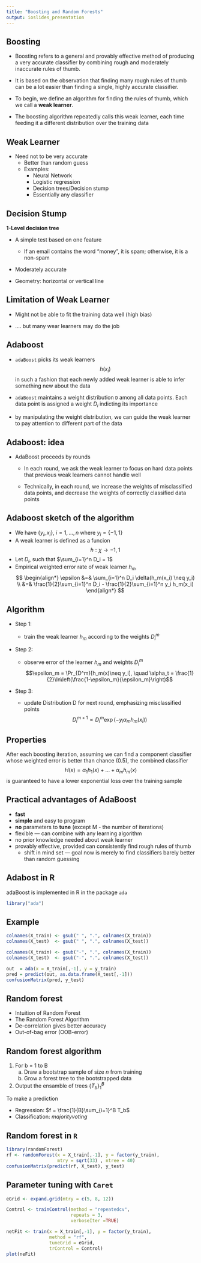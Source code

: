 ```yaml
---
title: "Boosting and Random Forests"
output: ioslides_presentation
---
```


## Boosting

- Boosting refers to a general and provably effective method of producing a very accurate classifier by combining rough and moderately inaccurate rules of thumb.

- It is based on the observation that finding many rough rules of
thumb can be a lot easier than finding a single, highly accurate
classifier.

- To begin, we define an algorithm for finding the rules of thumb,
which we call a **weak learner**.

- The boosting algorithm repeatedly calls this weak learner, each time
feeding it a different distribution over the training data

## Weak Learner


- Need not to be very accurate
  - Better than random guess
  - Examples:
    - Neural Network
    - Logistic regression
    - Decision trees/Decision stump
    - Essentially any classifier

## Decision Stump

**1-Level decision tree**
  
  - A simple test based on one feature
  
    - If an email contains the word "money", it is spam; otherwise, it is a non-spam
  
  - Moderately accurate
  
  - Geometry: horizontal or vertical line

## Limitation of Weak Learner

- Might not be able to fit the training data well (high bias)

- .... but many wear learners may do the job

## Adaboost

- `adaBoost` picks its weak learners $$h(x_i)$$ in such a fashion that each newly added weak learner is able to infer something new about the data

- `adaBoost` maintains a weight distribution `D` among all data points. Each data point is assigned a weight $D_i$ indicting its importance

- by manipulating the weight distribution, we can guide the weak learner to pay attention to different part of the data

## Adaboost: idea

- AdaBoost proceeds by rounds
  
  - In each round, we ask the weak learner to focus on hard data points that previous weak learners cannot handle well
  
  - Technically, in each round, we increase the weights of misclassified data points, and decrease the weights of correctly classified data points

## Adaboost sketch of the algorithm

- We have $\{y_i, x_i\}$, $i=1,\ldots,n$ where $y_i = \{-1, 1\}$
- A weak learner is defined as a funcion $$h:\chi \to {-1,1}$$ 
- Let $D_i$, such that $\sum_{i=1}^n D_i = 1$
- Empirical weighted error rate of weak learner $h_m$
  $$
  \begin{align*}
  \epsilon &=&  \sum_{i=1}^n D_i \delta(h_m(x_i) \neq y_i) \\
           &=&  \frac{1}{2}\sum_{i=1}^n D_i - \frac{1}{2}\sum_{i=1}^n y_i h_m(x_i)
           \end{align*}
           $$
    
  


## Algorithm
- Step 1:
    - train the weak learner $h_m$ according to the weights $D^m_i$

- Step 2:
  
    - observe error of the learner $h_m$ and weights $D^m_i$ 
    $$\epsilon_m = \Pr_{D^m}[h_m(x)\neq y_i], \quad \alpha_t = \frac{1}{2}\ln\left(\frac{1-\epsilon_m}{\epsilon_m}\right)$$

- Step 3: 
  
    - update Distribution D for next round, emphasizing misclassified points
    $$D_i^{m+1} \propto D_i^m \exp(-y_i\alpha_m h_m(x_i))$$

## Properties

After each boosting iteration, assuming we can find a
component classifier whose weighted error is better than
chance ($0.5$), the combined classifier
$$
H(x) = \alpha_1 h_1(x) + \ldots + \alpha_m h_m(x) 
$$
is guaranteed to have a lower exponential loss over the training sample


## Practical advantages of AdaBoost

- **fast**
- **simple** and easy to program
- **no** parameters to **tune** (except M - the number of iterations)
- flexible — can combine with any learning algorithm
- no prior knowledge needed about weak learner
- provably effective, provided can consistently find rough rules of thumb
    - shift in mind set — goal now is merely to find classifiers barely better than random guessing

## Adabost in R

adaBoost is implemented in R in the package `ada`

```r
library("ada")
```


## Example

```r
colnames(X_train) <- gsub(" ", ".", colnames(X_train))
colnames(X_test)  <- gsub(" ", ".", colnames(X_test))

colnames(X_train) <- gsub("-", ".", colnames(X_train))
colnames(X_test)  <- gsub("-", ".", colnames(X_test))

out  = ada(x = X_train[,-1], y = y_train)
pred = predict(out, as.data.frame(X_test[,-1]))
confusionMatrix(pred, y_test)
```


## Random forest

- Intuition of Random Forest
- The Random Forest Algorithm
- De-correlation gives better accuracy
- Out-of-bag error (OOB-error)

## Random forest algorithm

1. For b = 1 to B
    a. Draw a bootstrap sample of size $n$ from training
    b. Grow a forest tree to the bootstrapped data
2. Output the ensamble of trees $\{T_b\}_{1}^B$

To make a prediction

- Regression: $f = \frac{1}{B}\sum_{i=1}^B T_b$
- Classification: $majority voting$

## Random forest in `R`

```r
library(randomForest)
rf <- randomForest(x = X_train[,-1], y = factor(y_train), 
                   mtry = sqrt(33) , ntree = 40)
confusionMatrix(predict(rf, X_test), y_test)
```

## Parameter tuning with `Caret`

```r
eGrid <- expand.grid(mtry = c(5, 8, 12))

Control <- trainControl(method = "repeatedcv", 
                        repeats = 3, 
                        verboseIter =TRUE)

netFit <- train(x = X_train[,-1], y = factor(y_train), 
                method = "rf",
                tuneGrid = eGrid,
                trControl = Control)
plot(neFit)

```




  





